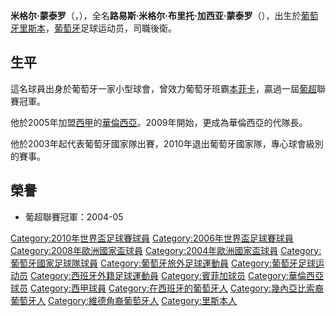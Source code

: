 {{noteTA
|G1=西甲
|G2=Football
|G3=uefa
|T=zh-hans:米格尔·蒙泰罗;zh-hk:米基爾·蒙迪路;zh-tw:米格爾·蒙泰羅;
|1=zh-hans:蒙泰罗;zh-hk:蒙迪路;zh-tw:蒙泰羅;
}}
{{Football player infobox
| playername = 米格尔·蒙泰罗<br />''Miguel Monteiro''
| image = [[File:Luís_Miguel_Brito_24sept2006.jpg|150px]]
| fullname = Luís Miguel Brito Garcia Monteiro
| englishfullname = 
| height = {{height|m=1.75}}
| nickname = 
| dateofbirth = {{birth date and age|1980|1|4}}
| cityofbirth = [[里斯本|里斯本]]
| countryofbirth = {{POR}}
| currentclub = 
| clubnumber = 
| position = [[右閘|右閘]]
| youthyears = 
| youthclubs = 
| years = 1998-2000<br />2000-2005<br />2005-2012
| clubs = [[阿马多拉足球俱乐部|阿马多拉]]<br />[[本菲卡足球俱乐部|本菲卡]]<br />[[巴伦西亚足球俱乐部|華倫西亞]]
| caps(goals) = 30(0)<br />131(12)<br />175(2)
| nationalyears = 2000-2002<br/>2003-2010
| nationalteam = [[葡萄牙21歲以下國家足球隊|葡萄牙U21]]<br/>[[葡萄牙国家足球队|葡萄牙]]
| nationalcaps(goals) = 23 (4)<br/>59(4)
| pcupdate = 2012年6月8日
| ntupdate = 2012年6月8日
}}
'''米格尔·蒙泰罗'''（{{lang-pt|'''Miguel Monteiro'''}}，{{bd|1980年|1月4日|catidx=Monteiro, Miguel}}），全名'''路易斯·米格尔·布里托·加西亚·蒙泰罗'''（{{lang-pt|'''Luís Miguel Brito Garcia Monteiro'''}}），出生於[[葡萄牙|葡萄牙]][[里斯本|里斯本]]，[[葡萄牙|葡萄牙]]足球运动员，司職後衛。

== 生平 ==
這名球員出身於葡萄牙一家小型球會，曾效力葡萄牙班霸[[本菲卡足球俱乐部|本菲卡]]，贏過一屆[[葡超|葡超]]聯賽冠軍。

他於2005年加盟[[西甲|西甲]]的[[巴伦西亚足球俱乐部|華倫西亞]]。2009年開始，更成為華倫西亞的代隊長。

他於2003年起代表葡萄牙國家隊出賽，2010年退出葡萄牙國家隊，專心球會級別的賽事。

== 榮譽 ==
* 葡超聯賽冠軍：2004-05



{{2004年欧洲足球锦标赛葡萄牙参赛名单}}
{{2006年世界杯足球赛葡萄牙参赛名单}}
{{2008年欧洲足球锦标赛葡萄牙参赛名单}}
{{Portugal Squad 2010 World Cup}}

{{DEFAULTSORT:Monteiro, Miguel}}

[[Category:2010年世界盃足球賽球員|Category:2010年世界盃足球賽球員]]
[[Category:2006年世界盃足球賽球員|Category:2006年世界盃足球賽球員]]
[[Category:2008年歐洲國家盃球員|Category:2008年歐洲國家盃球員]]
[[Category:2004年歐洲國家盃球員|Category:2004年歐洲國家盃球員]]
[[Category:葡萄牙國家足球隊球員|Category:葡萄牙國家足球隊球員]]
[[Category:葡萄牙旅外足球運動員|Category:葡萄牙旅外足球運動員]]
[[Category:葡萄牙足球运动员|Category:葡萄牙足球运动员]]
[[Category:西班牙外籍足球運動員|Category:西班牙外籍足球運動員]]
[[Category:賓菲加球员|Category:賓菲加球员]]
[[Category:華倫西亞球员|Category:華倫西亞球员]]
[[Category:西甲球員|Category:西甲球員]]
[[Category:在西班牙的葡萄牙人|Category:在西班牙的葡萄牙人]]
[[Category:幾內亞比索裔葡萄牙人|Category:幾內亞比索裔葡萄牙人]]
[[Category:維德角裔葡萄牙人|Category:維德角裔葡萄牙人]]
[[Category:里斯本人|Category:里斯本人]]
